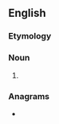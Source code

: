 ==English==

===Etymology===
{{confix|eno|logist|lang=en}}

===Noun===
{{en-noun}}

# {{alt form of|oenologist|lang=en}}

===Anagrams===
* {{anagrams|en|neologist}}